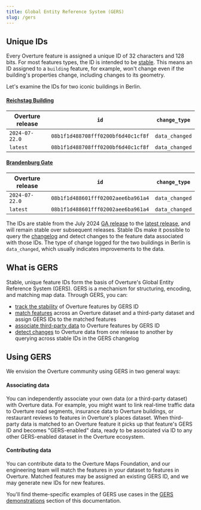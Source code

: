 ```yaml
---
title: Global Entity Reference System (GERS)
slug: /gers
---
```


## Unique IDs

Every Overture feature is assigned a unique ID of 32 characters and 128 bits. For most features types, the ID is intended to be [stable](stability). This means an ID assigned to a `building` feature, for example, won't change even if the building's properties change, including changes to its geometry.

Let's examine the IDs for two iconic buildings in Berlin.

#### [Reichstag Building](https://en.wikipedia.org/wiki/Reichstag_building)
| Overture release | `id` | `change_type` |
|------|----------|------|
| `2024-07-22.0` | `08b1f1d488708fff0200bf6d40c1cf8f`| `data_changed` |
| `latest` | `08b1f1d488708fff0200bf6d40c1cf8f` | `data_changed` |

#### [Brandenburg Gate](https://en.wikipedia.org/wiki/Brandenburg_Gate)
| Overture release | `id` | `change_type` |
|------|----------|------|
| `2024-07-22.0`| `08b1f1d488601fff02002aee6ba961a4`| `data_changed` |
| `latest` | `08b1f1d488601fff02002aee6ba961a4`| `data_changed` |

The IDs are stable from the July 2024 [GA release](/release/2024-07-22.0/) to the [latest release](/release), and will remain stable over subsequent releases. Stable IDs make it possible to query the [changelog](changelog) and detect changes to the feature data associated with those IDs. The type of change logged for the two buildings in Berlin is `data_changed`, which usually indicates improvements to the data.

## What is GERS

Stable, unique feature IDs form the basis of Overture's Global Entity Reference System (GERS). GERS is a mechanism for structuring, encoding, and matching map data. Through GERS, you can:

- [track the stability](stability) of Overture features by GERS ID
- [match features](gers-demonstrations) across an Overture dataset and a third-party dataset and assign GERS IDs to the matched features
- [associate third-party data](gers-demonstrations) to Overture features by GERS ID
- [detect changes](changelog) to Overture data from one release to another by querying across stable IDs in the GERS changelog

## Using GERS

We envision the Overture community using GERS in two general ways:

#### Associating data
You can independently associate your own data (or a third-party dataset) with Overture data. For example, you might want to link real-time traffic data to Overture road segments, insurance data to Overture buildings, or restaurant reviews to features in Overture's places dataset. When third-party data is matched to an Overture feature it picks up that feature's GERS ID and becomes "GERS-enabled" data, ready to be associated via ID to any other GERS-enabled dataset in the Overture ecosystem.

#### Contributing data
You can contribute data to the Overture Maps Foundation, and our engineering team will match the features in your dataset to features in Overture. Matched features may be assigned an existing GERS ID, and we may generate new IDs for new features.

You'll find theme-specific examples of GERS use cases in the [GERS demonstrations](gers-demonstrations) section of this documentation.
